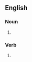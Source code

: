 {{also|émulsions}}
==English==

===Noun===
{{head|en|noun form}}

# {{plural of|en|emulsion}}

===Verb===
{{head|en|verb form}}

# {{en-third-person singular of|emulsion}}
